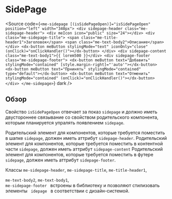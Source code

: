 
<Meta name="SidePage Documentation" of={sidePageStories} />

# SidePage

<Canvas of={sidePageStories.Default} />
<Controls of={sidePageStories.Default} />

<Source
  code={`
<me-sidepage [(isSidePageOpen)]="isSidePageOpen" position="left" width="340px">
    <div sidepage-header class="me-sidepage-header">
      <div meIcon icon="public" size="24"></div>
      <div class="me-sidepage-title">
        <span class="me-title-header1">Заголовок</span>
        <span class="me-text-body2">Описание</span>
      </div>
      <dx-button meButton stylingMode="text" iconOnly="close" (onClick)="onClickHandler()"></dx-button>
    </div>
    <div sidepage-content class="me-text-body1">{{ lorem500 }}</div>
    <div sidepage-footer class="me-sidepage-footer">
      <dx-button meButton text="Добавить" stylingMode="contained" [style.margin-right]="'auto'"></dx-button>
      <dx-button meButton text="Прнинять" stylingMode="contained" type="default"></dx-button>
      <dx-button meButton text="Отменить" stylingMode="contained" (onClick)="onClickHandler()"></dx-button>
    </div>
</me-sidepage>
`}
  dark
/>

## Обзор

Свойство <code>isSidePageOpen</code> отвечает за показ <code>sidepage</code> и должно иметь двустороннее связывание со
свойством родительского компонента, которым планируется упралять появлением <code>sidepage</code>.

Родительский элемент для компонентов, которые требуется поместить в шапке <code>sidepage</code>, должен иметь аттрибут <code>sidepage-header</code>.
Родительский элемент для компонентов, которые требуется поместить в контентной части <code>sidepage</code>, должен иметь аттрибут <code>sidepage-content</code>
Родительский элемент для компонентов, которые требуется поместить в футере <code>sidepage</code>, должен иметь аттрибут <code>sidepage-footer</code>.

Классы <code>me-sidepage-header</code>, <code>me-sidepage-title</code>, <code>me-title-header1</code>,

<code>me-text-body2</code>, <code>me-text-body1</code>, <code>
  me-sidepage-footer
</code> встроены в библиотеку и позволяют стилизовать элементы <code>
  idepage
</code> в соответствии с дизайн-системой.

<style>
  {`
      h2 {
        border-bottom: none !important;
    }
`}
</style>
